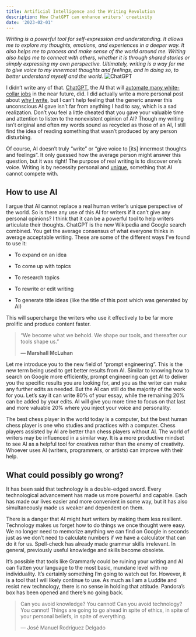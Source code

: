 ```yaml
---
title: Artificial Intelligence and the Writing Revolution
description: How ChatGPT can enhance writers' creativity
date: '2023-02-01'
---
```

*Writing is a powerful tool for self-expression and understanding. It allows me to explore my thoughts, emotions, and experiences in a deeper way. It also helps me to process and make sense of the world around me. Writing also helps me to connect with others, whether it is through shared stories or simply expressing my own perspective. Ultimately, writing is a way for me to give voice to my innermost thoughts and feelings, and in doing so, to better understand myself and the world.*
![ChatGPT](https://substackcdn.com/image/fetch/w_1456,c_limit,f_auto,q_auto:good,fl_progressive:steep/https%3A%2F%2Fsubstack-post-media.s3.amazonaws.com%2Fpublic%2Fimages%2F151efb5c-c674-4490-930a-48ba3befc8cc_2302x586.png "ChatGPT")

I didn’t write any of that. [ChatGPT](https://chat.openai.com/auth/login), the AI that will [automate many white-collar jobs](https://www.theatlantic.com/ideas/archive/2023/01/chatgpt-ai-economy-automation-jobs/672767/) in the near future, did. I did actually write a more personal post about [why I write](/posts/why-i-write), but I can’t help feeling that the generic answer this unconscious AI gave isn’t far from anything I had to say, which is a sad realization. Don’t you feel a little cheated that you gave your valuable time and attention to listen to the nonexistent opinion of AI? Though my writing isn’t original and often my words sound as recycled as those of an AI, I still find the idea of reading something that wasn’t produced by any person disturbing.

Of course, AI doesn’t truly “write” or “give voice to [its] innermost thoughts and feelings”. It only guessed how the average person might answer this question, but it was right! The purpose of real writing is to discover one’s voice. Writing is by necessity personal and [unique](https://www.youtube.com/watch?v=AAwbvGywdOc), something that AI cannot compete with.

## How to use AI
I argue that AI cannot replace a real human writer’s unique perspective of the world. So is there any use of this AI for writers if it can’t give any personal opinions? I think that it can be a powerful tool to help writers articulate their thoughts. ChatGPT is the new Wikipedia and Google search combined. You get the average consensus of what everyone thinks in average acceptable writing. These are some of the different ways I’ve found to use it:

- To expand on an idea

- To come up with topics

- To research topics

- To rewrite or edit writing

- To generate title ideas (like the title of this post which was generated by AI)

This will supercharge the writers who use it effectively to be far more prolific and produce content faster.

> “We become what we behold. We shape our tools, and thereafter our tools shape us.”
> 
> **— Marshall McLuhan**
> 

Let me introduce you to the new field of “prompt engineering”. This is the new term being used to get better results from AI. Similar to knowing how to search on Google more efficiently, prompt engineering can get AI to deliver you the specific results you are looking for, and you as the writer can make any further edits as needed. But the AI can still do the majority of the work for you. Let’s say it can write 80% of your essay, while the remaining 20% can be added by your edits. AI will give you more time to focus on that last and more valuable 20% where you inject your voice and personality.

The best chess player in the world today is a computer, but the best human chess player is one who studies and practices with a computer. Chess players assisted by AI are better than chess players without AI. The world of writers may be influenced in a similar way. It is a more productive mindset to see AI as a helpful tool for creatives rather than the enemy of creativity. Whoever uses AI (writers, programmers, or artists) can improve with their help.

## What could possibly go wrong?
It has been said that technology is a double-edged sword. Every technological advancement has made us more powerful and capable. Each has made our lives easier and more convenient in some way, but it has also simultaneously made us weaker and dependent on them.

There is a danger that AI might hurt writers by making them less resilient. Technology makes us forget how to do things we once thought were easy. We no longer need to memorize anything we can find on Google in seconds just as we don’t need to calculate numbers if we have a calculator that can do it for us. Spell-check has already made grammar skills irrelevant. In general, previously useful knowledge and skills become obsolete.

It’s possible that tools like Grammarly could be ruining your writing and AI can flatten your language to the most basic, mundane level with no individuality. It’s certainly something I’m going to watch out for. However, it is a tool that I will likely continue to use. As much as I am a Luddite and resist new technology, there is no sense in holding that attitude. Pandora’s box has been opened and there’s no going back.

> Can you avoid knowledge? You cannot! Can you avoid technology? You cannot! Things are going to go ahead in spite of ethics, in spite of your personal beliefs, in spite of everything.
> 
> — José Manuel Rodríguez Delgado
